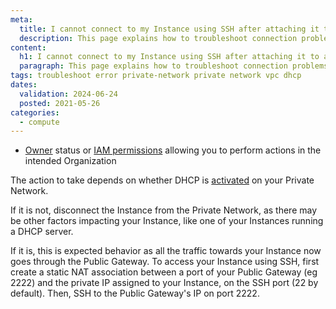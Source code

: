 ```yaml
---
meta:
  title: I cannot connect to my Instance using SSH after attaching it to a Private Network
  description: This page explains how to troubleshoot connection problems after attaching an Instance to a Private Network
content:
  h1: I cannot connect to my Instance using SSH after attaching it to a Private Network
  paragraph: This page explains how to troubleshoot connection problems after attaching an Instance to a Private Network
tags: troubleshoot error private-network private network vpc dhcp
dates:
  validation: 2024-06-24
  posted: 2021-05-26
categories:
  - compute
---
```


<Macro id="requirements" />

- [Owner](/identity-and-access-management/iam/concepts/#owner) status or [IAM permissions](/identity-and-access-management/iam/concepts/#permission) allowing you to perform actions in the intended Organization


The action to take depends on whether DHCP is [activated](/network/vpc/reference-content/vpc-migration) on your Private Network.

If it is not, disconnect the Instance from the Private Network, as there may be other factors impacting your Instance, like one of your Instances running a DHCP server.

If it is, this is expected behavior as all the traffic towards your Instance now goes through the Public Gateway. To access your Instance using SSH, first create a static NAT association between a port of your Public Gateway (eg 2222) and the private IP assigned to your Instance, on the SSH port (22 by default). Then, SSH to the Public Gateway's IP on port 2222.